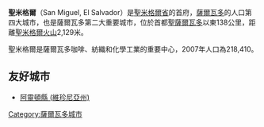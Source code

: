 {{Infobox Settlement
<!--See the Table at Infobox Settlement for all fields and descriptions of usage-->
<!-- Basic info  ---------------->
|name          =  聖米格爾
|settlement_type        = 自治市<!--For Town or Village (Leave blank for the default City)-->
|other_name             =
|native_name            =  <!-- for cities whose native name is not in English -->
|nickname               = 
|motto                  =
<!-- images and maps  ----------->
|image_skyline          = 
|imagesize              =
|image_caption          = 
|image_flag             = 
|flag_size              =
|image_seal             = 
|seal_size              =
|image_shield           = 
|shield_size            =
|image_blank_emblem     =
|blank_emblem_type      =
|blank_emblem_size      =
|image_map              = 
|mapsize                = 
|map_caption            = 
|pushpin_map            = El Salvador<!-- the name of a location map as per http://en.wikipedia.org/wiki/Template:Location_map -->
|pushpin_label_position =bottom
|pushpin_mapsize        =300
|pushpin_map_caption    =聖米格爾的位置
<!-- Location ------------------>
|subdivision_type       = 國家
|subdivision_name       = {{flagcountry|El Salvador}}
|subdivision_type1      = [[薩爾瓦多行政區劃|省]]
|subdivision_name1      = [[聖米格爾省|聖米格爾省]]
|subdivision_type2      = 
|subdivision_name2      = 
<!-- Politics ----------------->
|government_footnotes   =
|government_type        =
|leader_title           =
|leader_name            =
|established_title      =  <!-- Settled -->
|established_date       = 
<!-- Area    --------------------->
|area_magnitude         = 
|unit_pref                =Imperial <!--Enter: Imperial, if Imperial (metric) is desired-->
|area_footnotes           =
|area_total_km2           = <!-- ALL fields dealing with a measurements are subject to automatic unit conversion-->
|area_land_km2            = <!--See table @ Template:Infobox Settlement for details on automatic unit conversion-->
|area_water_km2           =
|area_total_sq_mi         =
|area_land_sq_mi          =
|area_water_sq_mi         =
|area_water_percent       =
|area_urban_km2           =
|area_urban_sq_mi         =
<!-- Population   ----------------------->
|population_as_of               =2007
|population_footnotes           =
|population_note                =
|population_total              = 218,410 
|population_density_km2         =
|population_density_sq_mi       =
|population_metro               =
|population_density_metro_km2   =
|population_density_metro_sq_mi =
|<!-- General information  --------------->
|timezone               = 
|utc_offset             = 
|timezone_DST           = 
|utc_offset_DST         = 
|latd=13|latm=28|lats=|latNS=N
|longd=88 |longm=11|longs= |longEW=W 
|elevation_footnotes    =  <!--for references: use <ref> </ref> tags-->
|elevation_m            =129
|elevation_ft           =
<!-- Area/postal codes & others -------->
|postal_code_type       =  <!-- enter ZIP code, Postcode, Post code, Postal code... -->
|postal_code            =
|area_code              =
|blank_name             =
|blank_info             =
|website                = 
|footnotes              = 
}} 

'''聖米格爾'''（San Miguel, El Salvador）是[[聖米格爾省_(薩爾瓦多)|聖米格爾省]]的首府，[[薩爾瓦多|薩爾瓦多]]的人口第四大城市，也是薩爾瓦多第二大重要城市，位於首都[[聖薩爾瓦多|聖薩爾瓦多]]以東138公里，距離[[聖米格爾火山|聖米格爾火山]]2,129米。

聖米格爾是薩爾瓦多咖啡、紡織和化學工業的重要中心，2007年人口為218,410。

==友好城市==
*{{flagcountry|United States}}[[阿靈頓縣_(維珍尼亞州)|阿靈頓縣 (維珍尼亞州)]]

{{coord|13|28|N|88|11|W|type:city|display=title}}

[[Category:薩爾瓦多城市|Category:薩爾瓦多城市]]
